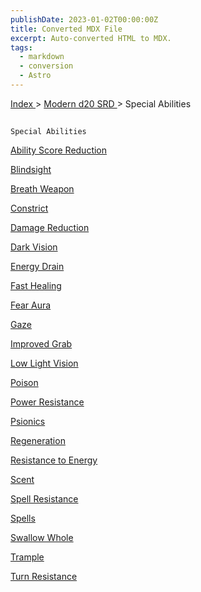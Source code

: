 ```yaml
---
publishDate: 2023-01-02T00:00:00Z
title: Converted MDX File
excerpt: Auto-converted HTML to MDX.
tags:
  - markdown
  - conversion
  - Astro
---
```







[
      Index
     ](-index)
     >
     [
      Modern d20 SRD
     ](modern-d20-srd-index)
     > Special Abilities
    




## 
    Special Abilities
   



[
     Ability Score Reduction
    ](modern-d20-srd-special-abilities-ability-score-reduction)




[
     Blindsight
    ](modern-d20-srd-special-abilities-blindsight)




[
     Breath Weapon
    ](modern-d20-srd-special-abilities-breath-weapon)




[
     Constrict
    ](modern-d20-srd-special-abilities-constrict)




[
     Damage Reduction
    ](modern-d20-srd-special-abilities-damage-reduction)




[
     Dark Vision
    ](modern-d20-srd-special-abilities-darkvision)




[
     Energy Drain
    ](modern-d20-srd-special-abilities-energy-drain)




[
     Fast Healing
    ](modern-d20-srd-special-abilities-fast-healing)




[
     Fear Aura
    ](modern-d20-srd-special-abilities-fear-aura)




[
     Gaze
    ](modern-d20-srd-special-abilities-gaze)




[
     Improved Grab
    ](modern-d20-srd-special-abilities-improved-grab)




[
     Low Light Vision
    ](modern-d20-srd-special-abilities-low-light-vision)




[
     Poison
    ](modern-d20-srd-special-abilities-poison)




[
     Power Resistance
    ](modern-d20-srd-special-abilities-power-resistance)




[
     Psionics
    ](modern-d20-srd-special-abilities-psionics)




[
     Regeneration
    ](modern-d20-srd-special-abilities-regeneration)




[
     Resistance to Energy
    ](modern-d20-srd-special-abilities-resistance-to-energy)




[
     Scent
    ](modern-d20-srd-special-abilities-scent)




[
     Spell Resistance
    ](modern-d20-srd-special-abilities-spell-resistance)




[
     Spells
    ](modern-d20-srd-special-abilities-spells)




[
     Swallow Whole
    ](modern-d20-srd-special-abilities-swallow-whole)




[
     Trample
    ](modern-d20-srd-special-abilities-trample)




[
     Turn Resistance
    ](modern-d20-srd-special-abilities-turn-resistance)






